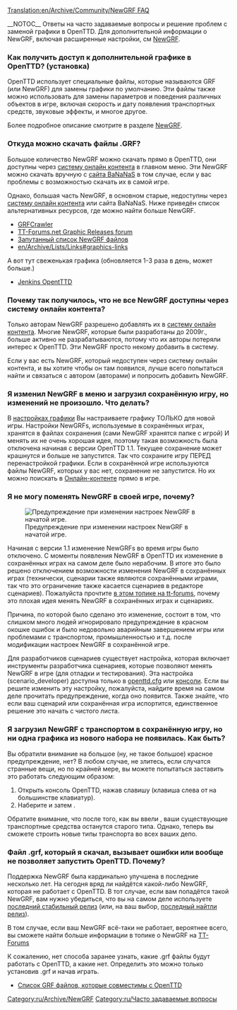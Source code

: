 [[Translation:en/Archive/Community/NewGRF FAQ]]
{{ru/FAQmenu}}
{{ru/Manual/Возможность|0.4}}

__NOTOC__
Ответы на часто задаваемые вопросы и решение проблем с заменой графики в OpenTTD. Для дополнительной информации о NewGRF, включая расширенные настройки, см [[ru/Manual/NewGRF|NewGRF]].

===Как получить доступ к дополнительной графике в OpenTTD? (установка)===

OpenTTD использует специальные файлы, которые называются GRF (или NewGRF) для замены графики по умолчанию. Эти файлы также можно использовать для замены параметров и поведения различных объектов в игре, включая скорость и дату появления транспортных средств, звуковые эффекты, и многое другое.

Более подробное описание смотрите в разделе [[ru/Manual/NewGRF|NewGRF]].

===Откуда можно скачать файлы .GRF?===

Большое количество NewGRF можно скачать прямо в OpenTTD, они доступны через [[ru/Manual/Онлайн-контент|систему онлайн контента]] в главном меню. Эти NewGRF можно скачать вручную с [http://bananas.openttd.org/ сайта BaNaNaS] в том случае, если у вас проблемы с возможностью скачать их в самой игре.

Однако, большая часть NewGRF, в основном старые, недоступны через [[ru/Manual/Онлайн-контент|систему онлайн контента]] или сайта BaNaNaS. Ниже приведён список альтернативных ресурсов, где можно найти больше NewGRF.

* [http://grfcrawler.tt-forums.net/ GRFCrawler]
* [http://www.tt-forums.net/viewforum.php?f=67 TT-Forums.net Graphic Releases forum]
* [[ru/Community/NewGRF/Main Page|Запутанный список NewGRF файлов]]
* [[en/Archive/Lists/Links#graphics-links]]

А вот тут свеженькая графика (обновляется 1-3 раза в день, может больше.)

* [https://jenkins.openttdcoop.org/view/NewGRFs/ Jenkins OpentTTD]
===Почему так получилось, что не все NewGRF доступны через систему онлайн контента?===

Только авторам NewGRF разрешено добавлять их в [[ru/Manual/Онлайн-контент|систему онлайн контента]]. Многие NewGRF, которые были разработаны до 2009г., больше активно не разрабатываются, потому что их авторы потеряли интерес к OpenTTD. Эти NewGRF просто некому добавить в систему.

Если у вас есть NewGRF, который недоступен через систему онлайн контента, и вы хотите чтобы он там появился, лучше всего попытаться найти и связаться с автором (авторами) и попросить добавить NewGRF.

===Я изменил NewGRF в меню и загрузил сохранённую игру, но изменений не произошло. Что делать?===

В [[ru/Manual/NewGRF|настройках графики]] Вы настраиваете графику ТОЛЬКО для новой игры. Настройки NewGRFs, используемые в сохранённых играх, хранятся в файлах сохранения (сами NewGRF хранятся папке с игрой) И менять их не очень хорошая идея, поэтому такая возможность была отключена начиная с версии OpenTTD 1.1. Текущее сохранение может крашнутся и больше не запустится. Так что сохраните игру ПЕРЕД перенастройкой графики. Если в сохранённой игре используются файлы NewGRF, которых у вас нет, сохранение не запустится. Но их можно поискать в  [[ru/Manual/Онлайн-контент|Онлайн-контенте]] прямо в игре.

===Я не могу поменять NewGRF в своей игре, почему?===
[[File:en/Archive/Community/Newgrf warning.png|frame|right|Предупреждение при изменении настроек NewGRF в начатой игре.]]

Начиная с версии 1.1 изменение NewGRFs во время игры было отключено. С моменты появления NewGRF в OpenTTD их изменение в сохранённых играх на самом деле было нерабочим. В итоге это было решено отключением возможности изменения NewGRF в сохранённых играх (технически, сценарии также являются сохранёнными играми, так что это ограничение также касается сценариев в редакторе сценариев). Пожалуйста прочтите [http://www.tt-forums.net/viewtopic.php?f=29&t=53881 в этом топике на tt-forums], почему это плохая идея менять NewGRF в сохранённых играх и сценариях.

Причина, по которой было сделано это изменение, состоит в том, что слишком много людей игнорировало предупреждение в красном окошке ошибок и было недовольно аварийным завершением игры или проблемами с транспортом, промышленностью и т.д. после модификации настроек NewGRF в сохранённой игре.

Для разработчиков сценариев существует настройка, которая включает инструменты разработчика сценариев, которые позволяют менять NewGRF в игре (для отладки и тестирования). Эта настройка (scenario_developer) доступна только в [[ru/Archive/Manual/Settings/Openttd.cfg|openttd.cfg]] или [[ru/Manual/Консоль|консоли]]. Если вы решите изменить эту настройку, пожалуйста, найдите время на самом деле прочитать предупреждение, когда оно появится. Также знайте, что если ваш сценарий или сохранённая игра испортится, единственное решение это начать с чистого листа.

===Я загрузил NewGRF с транспортом в сохранённую игру, но ни одна графика из нового набора не появилась. Как быть?===

Вы обратили внимание на большое (ну, не такое большое) красное предупреждение, нет? В любом случае, не злитесь, если случатся странные вещи, но по крайней мере, вы можете попытаться заставить это работать следующим образом:

# Открыть консоль OpenTTD, нажав славишу {{en/Keypress|`}} (клавиша слева от {{en/Keypress|1}} на большинстве клавиатур).
# Наберите {{en/C|resetengines|}} и затем {{en/Keypress|Enter}}.

Обратите внимание, что после того, как вы ввели {{en/C|resetengines|}}, ваши существующие транспортные средства останутся старого типа. Однако, теперь вы сможете строить новые типы транспорта во всех ваших депо.

===Файл .grf, который я скачал, вызывает ошибки или вообще не позволяет запустить OpenTTD. Почему?===

Поддержка NewGRF была кардинально улучшена в последние несколько лет. На сегодня вряд ли найдётся какой-либо NewGRF, которая не работает с OpenTTD. В тот случае, если вам попадётся такой NewGRF, вам нужно убедиться, что вы на самом деле используете [http://www.openttd.org/en/download-stable последний стабильный релиз] (или, на ваш выбор, [http://www.openttd.org/en/download-trunk последный найтли релиз]).

В том случае, если ваш NewGRF всё-таки не работает, вероятнее всего, вы сможете найти больше информации в топике о NewGRF на [http://www.tt-forums.net/viewforum.php?f=66 TT-Forums]

К сожалению, нет способа заранее узнать, какие .grf файлы будут работать с OpenTTD, а какие нет. Определить это можно только установив .grf и начав играть.

* [[ru/Community/NewGRF/Main Page|Список GRF файлов, которые совместимы с OpenTTD]]



{{ru/Navbox NewGRF}}


[[Category:ru/Archive/NewGRF]]
[[Category:ru/Часто задаваемые вопросы]]